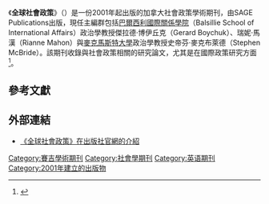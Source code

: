 {{Infobox journal
| title = 全球社會政策<br>Global Social Policy
| cover = 
| editor = 傑拉德·博伊丘克<br>瑞妮·馬漢<br>史帝芬·麥克布萊德
| discipline =  社會政策
| language= 英語
| former_names = 
| abbreviation = Global Soc. Pol.
| publisher = [[賽吉出版公司|賽吉出版公司]]
| country = 
| frequency = 三年刊
| history = 2001年－現在
| openaccess = 
| license = 
| impact = 
| impact-year =
| website = http://www.uk.sagepub.com/journals/Journal200964?siteId=sage-uk&prodTypes=any&q=Global+Social+Policy&fs=1
| link1 = http://gsp.sagepub.com/content/current
| link1-name = 在線閱讀
| link2 = http://gsp.sagepub.com/content/by/year
| link2-name = 在線閱讀
| ISSN = 1741-2803
| eISSN = 
| OCLC = 216423580
| LCCN = 
}}
《'''全球社會政策'''》（''{{lang|en|Global Social Policy}}''）是一份2001年起出版的加拿大社會政策學術期刊，由SAGE Publications出版，現任主編群包括[[巴爾西利國際關係學院|巴爾西利國際關係學院]]（Balsillie School of International Affairs）政治學教授傑拉德·博伊丘克（Gerard Boychuk）、瑞妮·馬漢（Rianne Mahon）與[[麥克馬斯特大學|麥克馬斯特大學]]政治學教授史帝芬·麥克布萊德（Stephen McBride）。該期刊收錄與社會政策相關的研究論文，尤其是在國際政策研究方面<ref>{{Cite web|url=http://gsp.sagepub.com/|title=Global Social Policy|publisher=SAGE Publications|language=en|accessdate=2013-05-20|archive-date=2012-11-27|archive-url=https://web.archive.org/web/20121127201108/http://gsp.sagepub.com/|dead-url=no}}</ref>。

== 參考文獻 ==
{{reflist}}

== 外部連結 ==
* [http://gsp.sagepub.com/ 《全球社會政策》在出版社官網的介紹]{{Wayback|url=http://gsp.sagepub.com/ |date=20121127201108 }} {{en}}

{{sociology-stub}}

[[Category:賽吉學術期刊|Category:賽吉學術期刊]]
[[Category:社會學期刊|Category:社會學期刊]]
[[Category:英语期刊|Category:英语期刊]]
[[Category:2001年建立的出版物|Category:2001年建立的出版物]]
